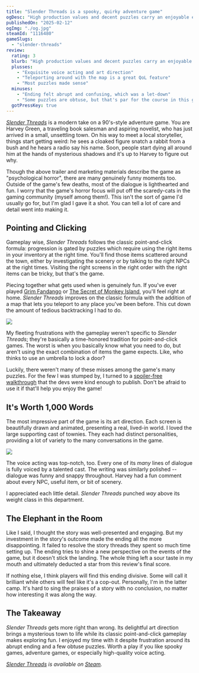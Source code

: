 ```yaml
---
title: "Slender Threads is a spooky, quirky adventure game"
ogDesc: "High production values and decent puzzles carry an enjoyable experience to a divisive ending."
publishedOn: "2025-02-12"
ogImg: "./og.jpg"
steamId: "1116480"
gameSlugs:
  - "slender-threads"
review:
  rating: 3
  blurb: "High production values and decent puzzles carry an enjoyable experience to a divisive ending."
  plusses:
    - "Exquisite voice acting and art direction"
    - "Teleporting around with the map is a great QoL feature"
    - "Most puzzles made sense"
  minuses:
    - "Ending felt abrupt and confusing, which was a let-down"
    - "Some puzzles are obtuse, but that's par for the course in this genre"
  gotPressKey: true
---
```


_[Slender Threads](https://slenderthreadsgame.com/)_ is a modern take on a 90's-style adventure game. You are Harvey Green, a traveling book salesman and aspiring novelist, who has just arrived in a small, unsettling town. On his way to meet a local storyteller, things start getting weird: he sees a cloaked figure snatch a rabbit from a bush and he hears a radio say his name. Soon, people start dying all around him at the hands of mysterious shadows and it's up to Harvey to figure out why.

<YoutubeEmbed youtubeId="Sg-1JWW5m5E" />

Though the above trailer and marketing materials describe the game as "psychological horror", there are many genuinely funny moments too. Outside of the game's few deaths, most of the dialogue is lighthearted and fun. I worry that the game's horror focus will put off the scaredy-cats in the gaming community (myself among them!). This isn't the sort of game I'd usually go for, but I'm glad I gave it a shot. You can tell a lot of care and detail went into making it.

## Pointing and Clicking

Gameplay wise, _Slender Threads_ follows the classic point-and-click formula: progression is gated by puzzles which require using the right items in your inventory at the right time. You'll find those items scattered around the town, either by investigating the scenery or by talking to the right NPCs at the right times. Visiting the right screens in the right order with the right items can be tricky, but that's the game.

Piecing together what gets used when is genuinely fun. If you've ever played [Grim Fandango](/games/grim-fandango/) or [The Secret of Monkey Island](/games/the-secret-of-monkey-island/), you'll feel right at home. _Slender Threads_ improves on the classic formula with the addition of a map that lets you teleport to any place you've been before. This cut down the amount of tedious backtracking I had to do.

![](./street.jpg)

My fleeting frustrations with the gameplay weren't specific to _Slender Threads_; they're basically a time-honored tradition for point-and-click games. The worst is when you basically know what you need to do, but aren't using the exact combination of items the game expects. Like, who thinks to use an umbrella to lock a door?

Luckily, there weren't many of these misses among the game's many puzzles. For the few I was stumped by, I turned to a [spoiler-free walkthrough](https://adventuregamehotspot.com/walkthrough/3699/slender-threads-walkthrough) that the devs were kind enough to publish. Don't be afraid to use it if that'll help you enjoy the game!

## It's Worth 1,000 Words

The most impressive part of the game is its art direction. Each screen is beautifully drawn and animated, presenting a real, lived-in world. I loved the large supporting cast of townies. They each had distinct personalities, providing a lot of variety to the many conversations in the game.

![](./moto.jpg)

The voice acting was top-notch, too. Every one of its _many_ lines of dialogue is fully voiced by a talented cast. The writing was similarly polished -- dialogue was funny and snappy throughout. Harvey had a fun comment about every NPC, useful item, or bit of scenery.

I appreciated each little detail. _Slender Threads_ punched _way_ above its weight class in this department.

## The Elephant in the Room

Like I said, I thought the story was well-presented and engaging. But my investment in the story's outcome made the ending all the more disappointing. It failed to resolve the story threads they spent so much time setting up. The ending tries to shine a new perspective on the events of the game, but it doesn't stick the landing. The whole thing left a sour taste in my mouth and ultimately deducted a star from this review's final score.

If nothing else, I think players will find this ending divisive. Some will call it brilliant while others will feel like it's a cop-out. Personally, I'm in the latter camp. It's hard to sing the praises of a story with no conclusion, no matter how interesting it was along the way.

## The Takeaway

_Slender Threads_ gets more right than wrong. Its delightful art direction brings a mysterious town to life while its classic point-and-click gameplay makes exploring fun. I enjoyed my time with it despite frustration around its abrupt ending and a few obtuse puzzles. Worth a play if you like spooky games, adventure games, or especially high-quality voice acting.

<ReviewSummary review={props.frontmatter.review} />

_[Slender Threads](/games/slender-threads/) is available on [Steam](https://store.steampowered.com/app/1116480/Slender_Threads/)._
